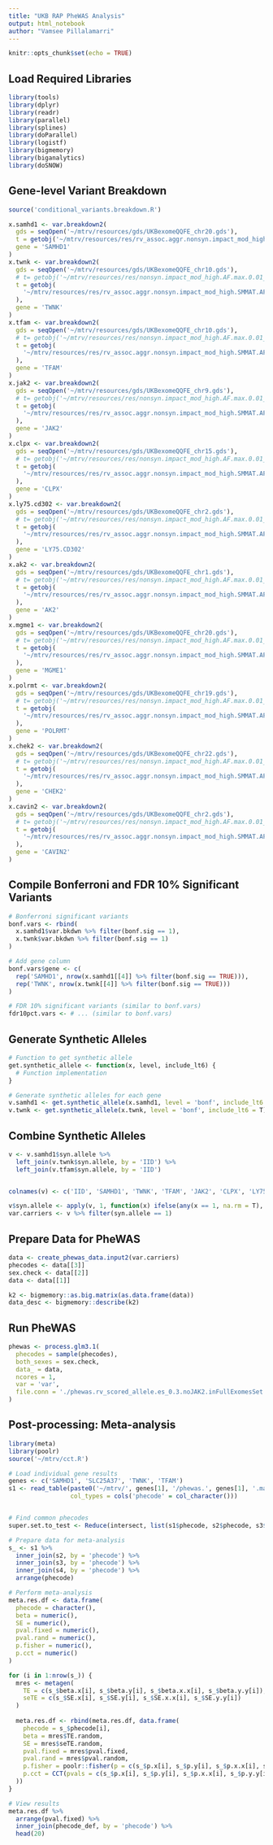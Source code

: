```yaml
---
title: "UKB RAP PheWAS Analysis"
output: html_notebook
author: "Vamsee Pillalamarri"
---
```


```r
knitr::opts_chunk$set(echo = TRUE)
```

## Load Required Libraries

```r
library(tools)
library(dplyr)
library(readr)
library(parallel)
library(splines)
library(doParallel)
library(logistf)
library(bigmemory)
library(biganalytics)
library(doSNOW)
```

## Gene-level Variant Breakdown

```r
source('conditional_variants.breakdown.R')

x.samhd1 <- var.breakdown2(
  gds = seqOpen('~/mtrv/resources/gds/UKBexomeQQFE_chr20.gds'),
  t = getobj('~/mtrv/resources/res/rv_assoc.aggr.nonsyn.impact_mod_high.SMMAT.AF.max.0.01.chr20.RData'),
  gene = 'SAMHD1'
)
x.twnk <- var.breakdown2(
  gds = seqOpen('~/mtrv/resources/gds/UKBexomeQQFE_chr10.gds'),
  # t= getobj('~/mtrv/resources/res/nonsyn.impact_mod_high.AF.max.0.01_chr10/rv_assoc.aggr.nonsyn.impact_mod_high.SMMAT.AF.max.0.01.chr10.RData'),
  t = getobj(
    '~/mtrv/resources/res/rv_assoc.aggr.nonsyn.impact_mod_high.SMMAT.AF.max.0.01.chr10.RData'
  ),
  gene = 'TWNK'
)
x.tfam <- var.breakdown2(
  gds = seqOpen('~/mtrv/resources/gds/UKBexomeQQFE_chr10.gds'),
  # t= getobj('~/mtrv/resources/res/nonsyn.impact_mod_high.AF.max.0.01_chr10/rv_assoc.aggr.nonsyn.impact_mod_high.SMMAT.AF.max.0.01.chr10.RData'),
  t = getobj(
    '~/mtrv/resources/res/rv_assoc.aggr.nonsyn.impact_mod_high.SMMAT.AF.max.0.01.chr10.RData'
  ),
  gene = 'TFAM'
)
x.jak2 <- var.breakdown2(
  gds = seqOpen('~/mtrv/resources/gds/UKBexomeQQFE_chr9.gds'),
  # t= getobj('~/mtrv/resources/res/nonsyn.impact_mod_high.AF.max.0.01_chr9/rv_assoc.aggr.nonsyn.impact_mod_high.SMMAT.AF.max.0.01.chr9.RData'),
  t = getobj(
    '~/mtrv/resources/res/rv_assoc.aggr.nonsyn.impact_mod_high.SMMAT.AF.max.0.01.chr9.RData'
  ),
  gene = 'JAK2'
)
x.clpx <- var.breakdown2(
  gds = seqOpen('~/mtrv/resources/gds/UKBexomeQQFE_chr15.gds'),
  # t= getobj('~/mtrv/resources/res/nonsyn.impact_mod_high.AF.max.0.01_chr15/rv_assoc.aggr.nonsyn.impact_mod_high.SMMAT.AF.max.0.01.chr15.RData'),
  t = getobj(
    '~/mtrv/resources/res/rv_assoc.aggr.nonsyn.impact_mod_high.SMMAT.AF.max.0.01.chr15.RData'
  ),
  gene = 'CLPX'
)
x.ly75.cd302 <- var.breakdown2(
  gds = seqOpen('~/mtrv/resources/gds/UKBexomeQQFE_chr2.gds'),
  # t= getobj('~/mtrv/resources/res/nonsyn.impact_mod_high.AF.max.0.01_chr2/rv_assoc.aggr.nonsyn.impact_mod_high.SMMAT.AF.max.0.01.chr2.RData'),
  t = getobj(
    '~/mtrv/resources/res/rv_assoc.aggr.nonsyn.impact_mod_high.SMMAT.AF.max.0.01.chr2.RData'
  ),
  gene = 'LY75.CD302'
)
x.ak2 <- var.breakdown2(
  gds = seqOpen('~/mtrv/resources/gds/UKBexomeQQFE_chr1.gds'),
  # t= getobj('~/mtrv/resources/res/nonsyn.impact_mod_high.AF.max.0.01_chr1/rv_assoc.aggr.nonsyn.impact_mod_high.SMMAT.AF.max.0.01.chr1.RData'),
  t = getobj(
    '~/mtrv/resources/res/rv_assoc.aggr.nonsyn.impact_mod_high.SMMAT.AF.max.0.01.chr1.RData'
  ),
  gene = 'AK2'
)
x.mgme1 <- var.breakdown2(
  gds = seqOpen('~/mtrv/resources/gds/UKBexomeQQFE_chr20.gds'),
  # t= getobj('~/mtrv/resources/res/nonsyn.impact_mod_high.AF.max.0.01_chr20/rv_assoc.aggr.nonsyn.impact_mod_high.SMMAT.AF.max.0.01.chr20.RData'),
  t = getobj(
    '~/mtrv/resources/res/rv_assoc.aggr.nonsyn.impact_mod_high.SMMAT.AF.max.0.01.chr20.RData'
  ),
  gene = 'MGME1'
)
x.polrmt <- var.breakdown2(
  gds = seqOpen('~/mtrv/resources/gds/UKBexomeQQFE_chr19.gds'),
  # t= getobj('~/mtrv/resources/res/nonsyn.impact_mod_high.AF.max.0.01_chr19/rv_assoc.aggr.nonsyn.impact_mod_high.SMMAT.AF.max.0.01.chr19.RData'),
  t = getobj(
    '~/mtrv/resources/res/rv_assoc.aggr.nonsyn.impact_mod_high.SMMAT.AF.max.0.01.chr19.RData'
  ),
  gene = 'POLRMT'
)
x.chek2 <- var.breakdown2(
  gds = seqOpen('~/mtrv/resources/gds/UKBexomeQQFE_chr22.gds'),
  # t= getobj('~/mtrv/resources/res/nonsyn.impact_mod_high.AF.max.0.01_chr19/rv_assoc.aggr.nonsyn.impact_mod_high.SMMAT.AF.max.0.01.chr19.RData'),
  t = getobj(
    '~/mtrv/resources/res/rv_assoc.aggr.nonsyn.impact_mod_high.SMMAT.AF.max.0.01.chr22.RData'
  ),
  gene = 'CHEK2'
)
x.cavin2 <- var.breakdown2(
  gds = seqOpen('~/mtrv/resources/gds/UKBexomeQQFE_chr2.gds'),
  # t= getobj('~/mtrv/resources/res/nonsyn.impact_mod_high.AF.max.0.01_chr19/rv_assoc.aggr.nonsyn.impact_mod_high.SMMAT.AF.max.0.01.chr19.RData'),
  t = getobj(
    '~/mtrv/resources/res/rv_assoc.aggr.nonsyn.impact_mod_high.SMMAT.AF.max.0.01.chr2.RData'
  ),
  gene = 'CAVIN2'
)
```

## Compile Bonferroni and FDR 10% Significant Variants

```r
# Bonferroni significant variants
bonf.vars <- rbind(
  x.samhd1$var.bkdwn %>% filter(bonf.sig == 1),
  x.twnk$var.bkdwn %>% filter(bonf.sig == 1)
)

# Add gene column
bonf.vars$gene <- c(
  rep('SAMHD1', nrow(x.samhd1[[4]] %>% filter(bonf.sig == TRUE))),
  rep('TWNK', nrow(x.twnk[[4]] %>% filter(bonf.sig == TRUE)))
)

# FDR 10% significant variants (similar to bonf.vars)
fdr10pct.vars <- # ... (similar to bonf.vars)
```

## Generate Synthetic Alleles

```r
# Function to get synthetic allele
get.synthetic_allele <- function(x, level, include_lt6) {
  # Function implementation
}

# Generate synthetic alleles for each gene
v.samhd1 <- get.synthetic_allele(x.samhd1, level = 'bonf', include_lt6 = T)
v.twnk <- get.synthetic_allele(x.twnk, level = 'bonf', include_lt6 = T)

```

## Combine Synthetic Alleles

```r
v <- v.samhd1$syn.allele %>%
  left_join(v.twnk$syn.allele, by = 'IID') %>% 
  left_join(v.tfam$syn.allele, by = 'IID') 


colnames(v) <- c('IID', 'SAMHD1', 'TWNK', 'TFAM', 'JAK2', 'CLPX', 'LY75.CD302', 'AK2', 'MGME1', 'CAVIN2')

v$syn.allele <- apply(v, 1, function(x) ifelse(any(x == 1, na.rm = T), 1, 0))
var.carriers <- v %>% filter(syn.allele == 1)
```

## Prepare Data for PheWAS

```r
data <- create_phewas_data.input2(var.carriers)
phecodes <- data[[3]]
sex.check <- data[[2]]
data <- data[[1]]

k2 <- bigmemory::as.big.matrix(as.data.frame(data))
data_desc <- bigmemory::describe(k2)
```

## Run PheWAS

```r
phewas <- process.glm3.1(
  phecodes = sample(phecodes),
  both_sexes = sex.check,
  data_ = data,
  ncores = 1,
  var = 'var',
  file.conn = './phewas.rv_scored_allele.es_0.3.noJAK2.inFullExomesSet.txt'
)
```

## Post-processing: Meta-analysis

```r
library(meta)
library(poolr)
source('~/mtrv/cct.R')

# Load individual gene results
genes <- c('SAMHD1', 'SLC25A37', 'TWNK', 'TFAM')
s1 <- read_table(paste0('~/mtrv/', genes[1], '/phewas.', genes[1], '.mac_all.inFullExomesSetk.txt'), 
                 col_types = cols('phecode' = col_character()))


# Find common phecodes
super.set.to_test <- Reduce(intersect, list(s1$phecode, s2$phecode, s3$phecode, s4$phecode))

# Prepare data for meta-analysis
s_ <- s1 %>%
  inner_join(s2, by = 'phecode') %>%
  inner_join(s3, by = 'phecode') %>%
  inner_join(s4, by = 'phecode') %>%
  arrange(phecode)

# Perform meta-analysis
meta.res.df <- data.frame(
  phecode = character(),
  beta = numeric(),
  SE = numeric(),
  pval.fixed = numeric(),
  pval.rand = numeric(),
  p.fisher = numeric(),
  p.cct = numeric()
)

for (i in 1:nrow(s_)) {
  mres <- metagen(
    TE = c(s_$beta.x[i], s_$beta.y[i], s_$beta.x.x[i], s_$beta.y.y[i]),
    seTE = c(s_$SE.x[i], s_$SE.y[i], s_$SE.x.x[i], s_$SE.y.y[i])
  )
  
  meta.res.df <- rbind(meta.res.df, data.frame(
    phecode = s_$phecode[i],
    beta = mres$TE.random,
    SE = mres$seTE.random,
    pval.fixed = mres$pval.fixed,
    pval.rand = mres$pval.random,
    p.fisher = poolr::fisher(p = c(s_$p.x[i], s_$p.y[i], s_$p.x.x[i], s_$p.y.y[i]))$p,
    p.cct = CCT(pvals = c(s_$p.x[i], s_$p.y[i], s_$p.x.x[i], s_$p.y.y[i]))
  ))
}

# View results
meta.res.df %>% 
  arrange(pval.fixed) %>% 
  inner_join(phecode_def, by = 'phecode') %>%
  head(20)
```
